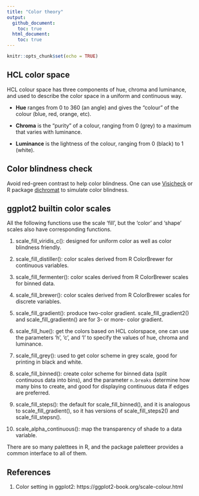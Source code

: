 ```yaml
---
title: "Color theory"
output:
  github_document:
    toc: true
  html_document:
    toc: true
---
```


```r
knitr::opts_chunk$set(echo = TRUE)
```

## HCL color space

HCL colour space has three components of hue, chroma and luminance,
and used to describe the color space in a uniform and continuous
way.


- **Hue** ranges from 0 to 360 (an angle) and gives the “colour” of the colour (blue, red, orange, etc).
    
- **Chroma** is the “purity” of a colour, ranging from 0 (grey) to a maximum that varies with luminance.
    
- **Luminance** is the lightness of the colour, ranging from 0 (black) to 1 (white).


## Color blindness check

Avoid red-green contrast to help color blindness. One can
use [Visicheck](https://www.vischeck.com/) or R package
[dichromat](https://cran.r-project.org/web/packages/dichromat/)
to simulate color blindness.

## ggplot2 builtin color scales

All the following functions use the scale 'fill', but the 'color'
and 'shape' scales also have corresponding functions.

1. scale_fill_viridis_c(): designed for uniform color as well
  as color blindness friendly.
  
2. scale_fill_distiller(): color scales derived from R ColorBrewer
  for continuous variables.

3. scale_fill_fermenter(): color scales derived from R ColorBrewer
  scales for binned data.
  
4. scale_fill_brewer(): color scales derived from R ColorBrewer
  scales for discrete variables.
  
5. scale_fill_gradient(): produce two-color gradient. 
  scale_fill_gradient2() and scale_fill_gradientn() are for
  3- or more- color gradient.
  
6. scale_fill_hue(): get the colors based on HCL colorspace,
  one can use the parameters 'h', 'c', and 'l' to specify
  the values of hue, chroma and luminance.
  
7. scale_fill_grey(): used to get color scheme in grey scale,
  good for printing in black and white.
  
8. scale_fill_binned(): create color scheme for binned data
  (split continuous data into bins), and the parameter `n.breaks`
  determine how many bins to create, and good for displaying
  continuous data if edges are preferred.
  
9. scale_fill_steps(): the default for scale_fill_binned(), and
  it is analogous to scale_fill_gradient(), so it has versions
  of scale_fill_steps2() and scale_fill_stepsn().
  
10. scale_alpha_continuous(): map the transparency of shade to
  a data variable.

There are so many palettees in R, and the package paletteer
provides a common interface to all of them.


## References

1. Color setting in ggplot2: https://ggplot2-book.org/scale-colour.html
